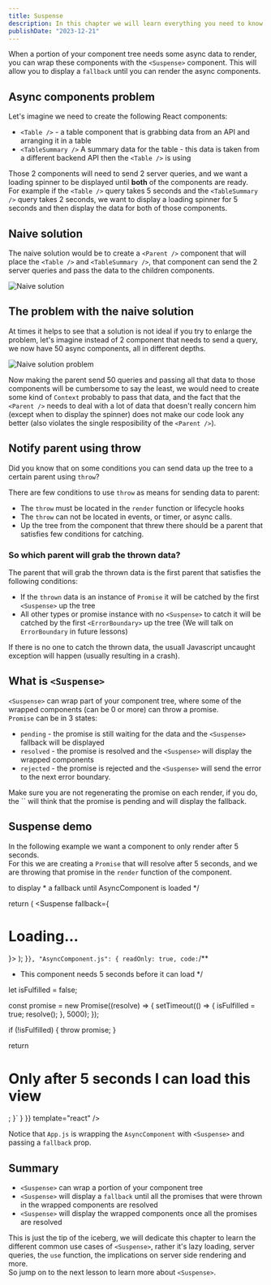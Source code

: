 ```yaml
---
title: Suspense
description: In this chapter we will learn everything you need to know about React Suspense.
publishDate: "2023-12-21"
---
```


When a portion of your component tree  needs some async data to render, you can wrap these components with the `<Suspense>` component. This will allow you to display a `fallback` until you can render the async components.

## Async components problem

Let's imagine we need to create the following React components:
- `<Table />` - a table component that is grabbing data from an API and arranging it in a table
- `<TableSummary />` A summary data for the table - this data is taken from a different backend API then the `<Table />` is using

Those 2 components will need to send 2 server queries, and we want a loading spinner to be displayed until **both** of the components are ready.  
For example if the `<Table />` query takes 5 seconds and the `<TableSummary />` query takes 2 seconds, we want to display a loading spinner for 5 seconds and then display the data for both of those components.

## Naive solution

The naive solution would be to create a `<Parent />` component that will place the `<Table />` and `<TableSummary />`, that component can send the 2 server queries and pass the data to the children components.

![Naive solution](https://github.com/ywarezk/academeez/blob/main/content/en/course/react/suspense/parent-tree.png?raw=true)

## The problem with the naive solution

At times it helps to see that a solution is not ideal if you try to enlarge the problem, let's imagine instead of 2 component that needs to send a query, we now have 50 async components, all in different depths.

![Naive solution problem](https://github.com/ywarezk/academeez/blob/main/content/en/course/react/suspense/larger-tree.png?raw=true)

Now making the parent send 50 queries and passing all that data to those components will be cumbersome to say the least, we would need to create some kind of `Context` probably to pass that data, and the fact that the `<Parent />` needs to deal with a lot of data that doesn't really concern him (except when to display the spinner) does not make our code look any better (also violates the single resposibility of the `<Parent />`).

## Notify parent using throw

Did you know that on some conditions you can send data up the tree to a certain parent using `throw`?  

There are few conditions to use `throw` as means for sending data to parent:
- The `throw` must be located in the `render` function or lifecycle hooks
- The `throw` can not be located in events, or timer, or async calls.
- Up the tree from the component that threw there should be a parent that satisfies few conditions for catching.

### So which parent will grab the thrown data?

The parent that will grab the thrown data is the first parent that satisfies the following conditions:
- If the `thrown` data is an instance of `Promise` it will be catched by the first `<Suspense>` up the tree
- All other types or promise instance with no `<Suspense>` to catch it will be catched by the first `<ErrorBoundary>` up the tree (We will talk on `ErrorBoundary` in future lessons)

If there is no one to catch the thrown data, the usuall Javascript uncaught exception will happen (usually resulting in a crash).

## What is `<Suspense>`

`<Suspense>` can wrap part of your component tree, where some of the wrapped components (can be 0 or more) can throw a promise.  
`Promise` can be in 3 states:
- `pending` - the promise is still waiting for the data and the `<Suspense>` fallback will be displayed
- `resolved` - the promise is resolved and the `<Suspense>` will display the wrapped components
- `rejected` - the promise is rejected and the `<Suspense>` will send the error to the next error boundary.

<Callout title="Common mistake" variant="info">
Make sure you are not regenerating the promise on each render, if you do, the `<Suspense>` will think that the promise is pending and will display the fallback.
</Callout>

## Suspense demo

In the following example we want a component to only render after 5 seconds.  
For this we are creating a `Promise` that will resolve after 5 seconds, and we are throwing that promise in the `render` function of the component.

<div className="mt-5">
<Sandpack files={{
	"App.js": {
		readOnly: true,
		code: `/**
 * This component will wrap with <Suspense /> to display
 * a fallback until AsyncComponent is loaded
 */


  return (
    <Suspense fallback={<h1>Loading...</h1>}>
      <AsyncComponent />
    </Suspense>
  );
}`
	},
	"AsyncComponent.js": {
		readOnly: true,
		code: `/**
 * This component needs 5 seconds before it can load
 */

let isFulfilled = false;

const promise = new Promise((resolve) => {
  setTimeout(() => {
    isFulfilled = true;
    resolve();
  }, 5000);
});

  if (!isFulfilled) {
    throw promise;
  }

  return <h1>Only after 5 seconds I can load this view</h1>;
}`
	}
}} template="react" />
</div>

Notice that `App.js` is wrapping the `AsyncComponent` with `<Suspense>` and passing a `fallback` prop.

## Summary

- `<Suspense>` can wrap a portion of your component tree
- `<Suspense>` will display a `fallback` until all the promises that were thrown in the wrapped components are resolved
- `<Suspense>` will display the wrapped components once all the promises are resolved

This is just the tip of the iceberg, we will dedicate this chapter to learn the different common use cases of `<Suspense>`, rather it's lazy loading, server queries, the `use` function, the implications on server side rendering and more.  
So jump on to the next lesson to learn more about `<Suspense>`.
